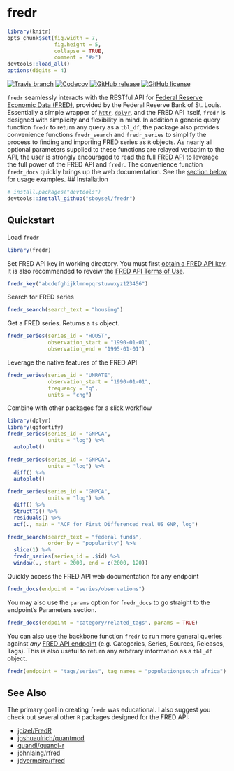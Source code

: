 # fredr
```r
library(knitr)
opts_chunk$set(fig.width = 7,
               fig.height = 5,
               collapse = TRUE,
               comment = "#>")
devtools::load_all()
options(digits = 4)
```
[![Travis
branch](https://img.shields.io/travis/sboysel/fredr/master.svg?style=flat-square)](https://travis-ci.org/sboysel/fredr)
[![Codecov](https://img.shields.io/codecov/c/github/sboysel/fredr/master.svg?style=flat-square)](https://codecov.io/github/sboysel/fredr)
[![GitHub
release](https://img.shields.io/github/release/sboysel/fredr.svg?style=flat-square)](https://github.com/sboysel/fredr/releases)
[![GitHub
license](https://img.shields.io/github/license/sboysel/fredr.svg?style=flat-square)](https://opensource.org/licenses/MIT)

`fredr` seamlessly interacts with the RESTful API for [Federal Reserve Economic
Data (FRED)](https://research.stlouisfed.org/fred2/), provided by the Federal
Reserve Bank of St. Louis.  Essentially a simple wrapper of
[`httr`](https://github.com/hadley/httr),
[`dplyr`](https://github.com/hadley/dplyr), and the FRED API itself, `fredr` is
designed with simplicity and flexibility in mind.  In addition a generic query
function `fredr` to return any query as a `tbl_df`, the package also provides
convenience functions `fredr_search` and `fredr_series` to simplify the process
to finding and importing FRED series as `R` objects.  As nearly all optional
parameters supplied to these functions are relayed verbatim to the API, the 
user is strongly encouraged to read the full [FRED
API](https://research.stlouisfed.org/docs/api/fred/) to leverage the full power
of the FRED API and `fredr`. The convenience function `fredr_docs` quickly brings
up the web documentation. See the [section below](#fredr_docs) for usage
examples.
## Installation
```r
# install.packages("devtools")
devtools::install_github("sboysel/fredr")
```
## Quickstart
Load `fredr`
```r
library(fredr)
```
Set FRED API key in working directory.  You must first [obtain a FRED API
key](https://research.stlouisfed.org/docs/api/api_key.html).  It is also
recommended to reveiw the [FRED API Terms of
Use](https://research.stlouisfed.org/docs/api/terms_of_use.html).
```r
fredr_key("abcdefghijklmnopqrstuvwxyz123456")
```
Search for FRED series
```r
fredr_search(search_text = "housing")
```
Get a FRED series.  Returns a `ts` object.
```r
fredr_series(series_id = "HOUST",
             observation_start = "1990-01-01",
             observation_end = "1995-01-01")
```
Leverage the native features of the FRED API
```r
fredr_series(series_id = "UNRATE",
             observation_start = "1990-01-01",
             frequency = "q",
             units = "chg")
```
Combine with other packages for a slick workflow
```r
library(dplyr)
library(ggfortify)
fredr_series(series_id = "GNPCA",
             units = "log") %>%
  autoplot()
```
```r
fredr_series(series_id = "GNPCA",
             units = "log") %>%
  diff() %>%
  autoplot()
```
```r
fredr_series(series_id = "GNPCA",
             units = "log") %>%
  diff() %>%
  StructTS() %>%
  residuals() %>%
  acf(., main = "ACF for First Differenced real US GNP, log")
```
```r
fredr_search(search_text = "federal funds",
             order_by = "popularity") %>%
  slice(1) %>%
  fredr_series(series_id = .$id) %>%
  window(., start = 2000, end = c(2000, 120))
```

Quickly access the FRED API web documentation for any endpoint
```r
fredr_docs(endpoint = "series/observations")
```
You may also use the `params` option for `fredr_docs` to go straight to the
endpoint's Parameters section.
```r
fredr_docs(endpoint = "category/related_tags", params = TRUE)
```
You can also use the backbone function `fredr` to run more general queries
against *any* [FRED API
endpoint](https://research.stlouisfed.org/docs/api/fred/) (e.g. Categories,
Series, Sources, Releases, Tags).  This is also useful to return any arbitrary
information as a `tbl_df` object.
```r
fredr(endpoint = "tags/series", tag_names = "population;south africa")
```
## See Also
The primary goal in creating `fredr` was educational.  I also suggest you check
out several other `R` packages designed for the FRED API:

* [jcizel/FredR](https://github.com/jcizel/FredR)
* [joshuaulrich/quantmod](https://github.com/joshuaulrich/quantmod)
* [quandl/quandl-r](https://github.com/quandl/quandl-r)
* [johnlaing/rfred](https://github.com/johnlaing/rfred)
* [jdvermeire/rfred](https://github.com/jdvermeire/rfred)



